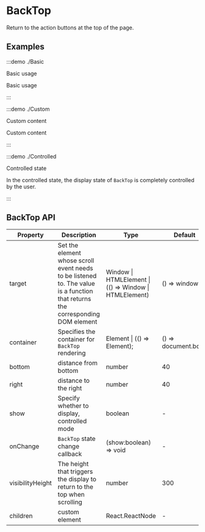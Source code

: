 # BackTop

Return to the action buttons at the top of the page.

## Examples

:::demo ./Basic

Basic usage

Basic usage

:::

:::demo ./Custom

Custom content

Custom content

:::

:::demo ./Controlled

Controlled state

In the controlled state, the display state of `BackTop` is completely controlled by the user.

:::

## BackTop API

| Property | Description | Type | Default | Require |
| --- | --- | --- | --- | --- |
| target | Set the element whose scroll event needs to be listened to. The value is a function that returns the corresponding DOM element | Window \| HTMLElement \| (() => Window \| HTMLElement) | () => window | false |
| container | Specifies the container for `BackTop` rendering | Element \| (() => Element); | () => document.body | false |
| bottom | distance from bottom | number | 40 | false |
| right | distance to the right | number | 40 | false |
| show | Specify whether to display, controlled mode | boolean | - | false |
| onChange | `BackTop` state change callback | (show:boolean) => void | - | false |
| visibilityHeight | The height that triggers the display to return to the top when scrolling | number | 300 | false |
| children | custom element | React.ReactNode | - | false |
